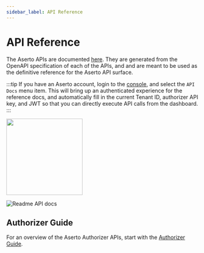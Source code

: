 ```yaml
---
sidebar_label: API Reference
---
```


# API Reference

The Aserto APIs are documented [here](https://aserto.readme.io/reference). They are generated from 
the OpenAPI specification of each of the APIs, and and are meant to be used as the definitive reference 
for the Aserto API surface.

:::tip
If you have an Aserto account, login to the [console](https://console.aserto.com), and 
select the `API Docs` menu item. This will bring up an authenticated experience for the
reference docs, and automatically fill in the current Tenant ID, authorizer API key, and JWT 
so that you can directly execute API calls from the dashboard.
:::

[<img src="/api-reference.png" width="200px" />](/api-reference.png)

![Readme API docs](/readme-io.png)

## Authorizer Guide

For an overview of the Aserto Authorizer APIs, start with the [Authorizer Guide](/authorizer-guide/overview).

